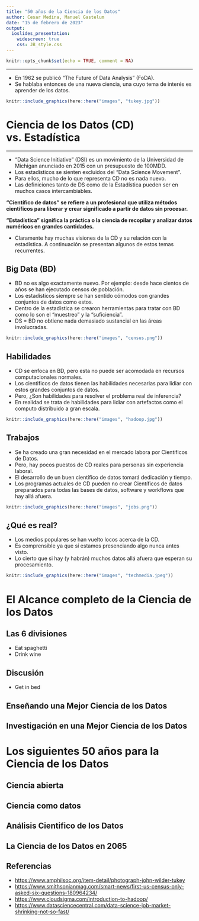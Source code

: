 ```yaml
---
title: "50 años de la Ciencia de los Datos"
author: Cesar Medina, Manuel Gastelum
date: "15 de febrero de 2023"
output: 
  ioslides_presentation:
    widescreen: true
    css: JB_style.css
---
```


```r
knitr::opts_chunk$set(echo = TRUE, comment = NA)
```

---

- En 1962 se publicó "The Future of Data Analysis" (FoDA).
- Se hablaba entonces de una nueva ciencia, una cuyo tema de interés es aprender de los datos.

```r
knitr::include_graphics(here::here("images", "tukey.jpg"))
```

# Ciencia de los Datos (CD) vs. Estadística

---

- "Data Science Initiative" (DSI) es un movimiento de la Universidad de Michigan anunciado en 2015 con un presupuesto de 100MDD.
- Los estadísticos se sienten excluidos del "Data Science Movement".
- Para ellos, mucho de lo que representa CD no es nada nuevo.
- Las definiciones tanto de DS como de la Estadística pueden ser en muchos casos intercambiables.

<b>
"Científico de datos" se refiere a un profesional que utiliza métodos científicos para liberar y crear significado a partir de datos sin procesar.

"Estadística" significa la práctica o la ciencia de recopilar y analizar datos numéricos en grandes cantidades.
</b>

- Claramente hay muchas visiones de la CD y su relación con la estadística. A continuación se presentan algunos de estos temas recurrentes.

## Big Data (BD)

- BD no es algo exactamente nuevo. Por ejemplo: desde hace cientos de años se han ejecutado censos de población.
- Los estadísticos siempre se han sentido cómodos con grandes conjuntos de datos como estos.
- Dentro de la estadística se crearon herramientas para tratar con BD como lo son el "muestreo" y la "suficiencia".
- DS = BD no obtiene nada demasiado sustancial en las áreas involucradas.

```r
knitr::include_graphics(here::here("images", "census.png"))
```

## Habilidades

- CD se enfoca en BD, pero esta no puede ser acomodada en recursos computacionales normales.
- Los cientificos de datos tienen las habilidades necesarias para lidiar con estos grandes conjuntos de datos.
- Pero, ¿Son habilidades para resolver el problema real de inferencia?
- En realidad se trata de habilidades para lidiar con artefactos como el computo distribuido a gran escala.

```r
knitr::include_graphics(here::here("images", "hadoop.jpg"))
```

## Trabajos

- Se ha creado una gran necesidad en el mercado labora por Científicos de Datos.
- Pero, hay pocos puestos de CD reales para personas sin experiencia laboral.
- El desarrollo de un buen científico de datos tomará dedicación y tiempo.
- Los programas actuales de CD pueden no crear Científicos de datos preparados para todas las bases de datos, software y workflows que hay allá afuera.

```r
knitr::include_graphics(here::here("images", "jobs.png"))
```

## ¿Qué es real?

- Los medios populares se han vuelto locos acerca de la CD. 
- Es comprensible ya que sí estamos presenciando algo nunca antes visto.
- Lo cierto que si hay (y habrán) muchos datos allá afuera que esperan su procesamiento.

```r
knitr::include_graphics(here::here("images", "techmedia.jpeg"))
```

# El Alcance completo de la Ciencia de los Datos

## Las 6 divisiones

- Eat spaghetti
- Drink wine

## Discusión

- Get in bed

## Enseñando una Mejor Ciencia de los Datos

## Investigación en una Mejor Ciencia de los Datos

# Los siguientes 50 años para la Ciencia de los Datos

## Ciencia abierta

## Ciencia como datos

## Análisis Cientifico de los Datos

## La Ciencia de los Datos en 2065

## Referencias

- [https://www.amphilsoc.org/item-detail/photograph-john-wilder-tukey](https://www.amphilsoc.org/item-detail/photograph-john-wilder-tukey)
- [https://www.smithsonianmag.com/smart-news/first-us-census-only-asked-six-questions-180964234/](https://www.smithsonianmag.com/smart-news/first-us-census-only-asked-six-questions-180964234/)
- [https://www.cloudsigma.com/introduction-to-hadoop/](https://www.cloudsigma.com/introduction-to-hadoop/)
- [https://www.datasciencecentral.com/data-science-job-market-shrinking-not-so-fast/](https://www.datasciencecentral.com/data-science-job-market-shrinking-not-so-fast )
